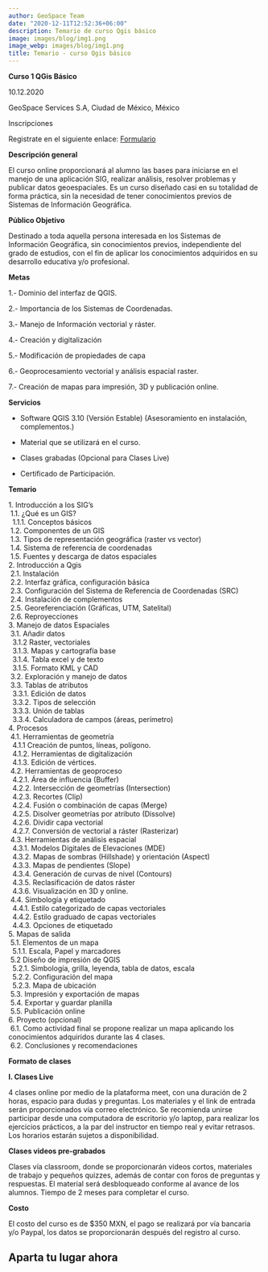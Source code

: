 ```yaml
---
author: GeoSpace Team
date: "2020-12-11T12:52:36+06:00"
description: Temario de curso Qgis básico
image: images/blog/img1.png
image_webp: images/blog/img1.png
title: Temario - curso Qgis básico
---
```


__Curso 1 QGis Básico__

10.12.2020

GeoSpace Services S.A, Ciudad de México, México

Inscripciones

Registrate en el siguiente enlace: [Formulario](https://forms.gle/RFyMBhpDA6MSLFma9)

__Descripción general__

El curso online proporcionará al alumno las bases para iniciarse en el manejo de una aplicación SIG, realizar análisis, resolver problemas y publicar datos geoespaciales. Es un curso diseñado casi en su totalidad de forma práctica, sin la necesidad de tener conocimientos previos de Sistemas de Información Geográfica.


__Público Objetivo__ 

Destinado a toda aquella persona interesada en los Sistemas de Información Geográfica, sin conocimientos previos, independiente del grado de estudios, con el fin de aplicar los conocimientos adquiridos en su desarrollo educativa y/o profesional.


__Metas__

1.- Dominio del interfaz de QGIS.

2.- Importancia de los Sistemas de Coordenadas. 

3.- Manejo de Información vectorial y ráster. 

4.- Creación y digitalización

5.- Modificación de  propiedades de capa 

6.- Geoprocesamiento vectorial y análisis espacial raster. 

7.- Creación de mapas para impresión, 3D y publicación online. 


__Servicios__ 

- Software QGIS 3.10 (Versión Estable) (Asesoramiento en instalación, complementos.)

- Material que se utilizará en el curso. 

- Clases grabadas (Opcional para Clases Live)

- Certificado de Participación. 


__Temario__ 

| 1. Introducción a los SIG’s 
|  1.1. ¿Qué es un GIS? 
|   1.1.1. Conceptos básicos
|  1.2. Componentes de un GIS 
|  1.3. Tipos de representación geográfica (raster vs vector) 
|  1.4. Sistema de referencia de coordenadas 
|  1.5. Fuentes y descarga de datos espaciales

| 2. Introducción a Qgis 
|  2.1. Instalación
|  2.2. Interfaz gráfica, configuración básica
|  2.3. Configuración del Sistema de Referencia de Coordenadas (SRC)
|  2.4. Instalación de complementos 
|  2.5. Georeferenciación (Gráficas, UTM, Satelital) 
|  2.6. Reproyecciones

| 3. Manejo de datos Espaciales
|  3.1. Añadir  datos 
|   3.1.2 Raster, vectoriales
|   3.1.3. Mapas y cartografía base 
|   3.1.4. Tabla excel y de texto  
|   3.1.5. Formato KML y CAD
|  3.2. Exploración y manejo de datos
|  3.3. Tablas de atributos 
|   3.3.1. Edición de datos
|   3.3.2. Tipos de selección 
|   3.3.3. Unión de tablas
|   3.3.4. Calculadora de campos (áreas, perímetro)

| 4. Procesos
|  4.1. Herramientas de geometría 
|   4.1.1 Creación de puntos, líneas, polígono.
|   4.1.2. Herramientas de digitalización
|   4.1.3. Edición de vértices.
|  4.2. Herramientas de geoproceso 
|   4.2.1. Área de influencia (Buffer)  
|   4.2.2. Intersección de geometrías (Intersection)
|   4.2.3. Recortes (Clip)  
|   4.2.4. Fusión o combinación de capas (Merge)
|   4.2.5. Disolver geometrías por atributo (Dissolve)  
|   4.2.6. Dividir capa vectorial
|   4.2.7. Conversión de vectorial a ráster (Rasterizar)
|  4.3. Herramientas de análisis espacial  
|   4.3.1. Modelos Digitales de Elevaciones (MDE)
|   4.3.2. Mapas de sombras (Hillshade) y orientación (Aspect)  
|   4.3.3. Mapas de pendientes (Slope)
|   4.3.4. Generación de curvas de nivel (Contours)
|   4.3.5. Reclasificación de datos ráster
|   4.3.6. Visualización en 3D y online.
|  4.4. Simbología y etiquetado
|   4.4.1. Estilo categorizado de capas vectoriales
|   4.4.2. Estilo graduado de capas vectoriales
|   4.4.3. Opciones de etiquetado

| 5. Mapas de salida
|  5.1. Elementos de un mapa 
|   5.1.1. Escala, Papel y marcadores
|  5.2 Diseño de impresión de QGIS
|   5.2.1. Simbología, grilla, leyenda, tabla de datos, escala 
|   5.2.2. Configuración del mapa
|   5.2.3. Mapa de ubicación 
|  5.3. Impresión y exportación de mapas
|  5.4. Exportar y guardar planilla
|  5.5. Publicación online

| 6. Proyecto (opcional)
|  6.1. Como actividad final se propone realizar un mapa aplicando los conocimientos adquiridos durante las 4 clases.
|  6.2. Conclusiones y recomendaciones



__Formato de clases__ 

__I. Clases Live__

4 clases online por medio de la plataforma meet, con una duración de 2 horas, espacio para dudas y preguntas. Los materiales y el link de entrada serán proporcionados vía correo electrónico. Se recomienda unirse participar desde una computadora de escritorio y/o laptop,  para realizar los ejercicios prácticos, a la par del instructor en tiempo real y evitar retrasos. Los horarios estarán sujetos a disponibilidad.


__Clases videos pre-grabados__

Clases vía classroom, donde se proporcionarán videos cortos, materiales de trabajo y pequeños quizzes, además de contar con foros de preguntas y respuestas. El material será desbloqueado conforme al avance de los alumnos. Tiempo de 2 meses para completar el curso.

__Costo__

El costo del curso es de $350 MXN, el pago se realizará por vía bancaria y/o Paypal, los datos se proporcionarán después del registro al curso. 


## Aparta tu lugar ahora

<body>
  <script
    src="https://www.paypal.com/sdk/js?client-id=AcQdtyiVn1BB_IUava5Pkopojt7-BjEuq5LpCgQAbtuD_oj4jEUvrcVZx6y6qAM5IswfAKvosDeQifzp"> // Required. Replace SB_CLIENT_ID with your sandbox client ID.
  </script>

  <div id="paypal-button-container"></div>

  <script>
    paypal.Buttons({
    createOrder: function(data, actions) {
      // This function 
      return actions.order.create({
        purchase_units: [{
          amount: {
            currency_code: 'USD',
            value: '15.00'
          }
        }]
      });
    },
    onApprove: function(data, actions) {
      // This function captures the funds from the transaction.
      return actions.order.capture().then(function(details) {
        // This function shows a transaction success message to your buyer.
        alert('Transaction completed by ' + details.payer.name.given_name);
      });
    }
  }).render('#paypal-button-container');
    
  </script>
</body>